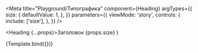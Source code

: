 
<Meta
  title="Playground/Типографика"
  component={Heading}
  argTypes={{
    size: {
      defaultValue: 1,
    },
  }}
  parameters={{
    viewMode: 'story',
    controls: {
      include: ['size'],
    },
  }}
/>

  <Heading {...props}>Заголовок {props.size}</Heading>
)

<Canvas>
  <Story name="Заголовок">{Template.bind({})}</Story>
</Canvas>
